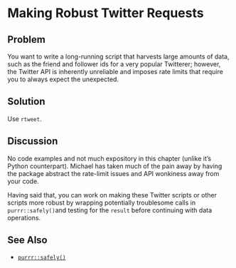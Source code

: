 # Making Robust Twitter Requests

## Problem
You want to write a long-running script that harvests large amounts of data, such as the friend and follower ids for a very popular Twitterer; however, the Twitter API is inherently unreliable and imposes rate limits that require you to always expect the unexpected.

## Solution

Use `rtweet`.

## Discussion

No code examples and not much expository in this chapter (unlike it's Python counterpart). Michael has taken much of the pain away by having the package abstract the rate-limit issues and API wonkiness away from your code.

Having said that, you can work on making these Twitter scripts or other scripts more robust by wrapping potentially troublesome calls in `purrr::safely()`and testing for the `result` before continuing with data operations.

## See Also

- [`purrr::safely()`](http://purrr.tidyverse.org/reference/safely.html)
